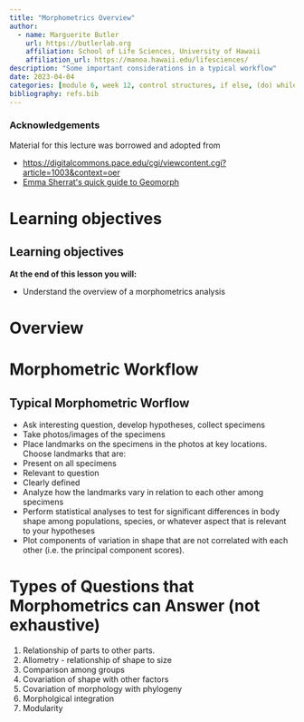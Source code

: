 ```yaml
---
title: "Morphometrics Overview"
author:
  - name: Marguerite Butler
    url: https://butlerlab.org
    affiliation: School of Life Sciences, University of Hawaii
    affiliation_url: https://manoa.hawaii.edu/lifesciences/
description: "Some important considerations in a typical workflow"
date: 2023-04-04
categories: [module 6, week 12, control structures, if else, (do) while, programming]
bibliography: refs.bib
---
```


### Acknowledgements

Material for this lecture was borrowed and adopted from

- <https://digitalcommons.pace.edu/cgi/viewcontent.cgi?article=1003&context=oer>
- [Emma Sherratʻs quick guide to Geomorph](https://www.researchgate.net/profile/Alexandre-Palaoro/post/Geomorph-Package-in-R/attachment/5cffb777cfe4a7968da98557/AS%3A768610867900420%401560262519604/download/Quick_Guide_to_Geomorph-3.0.pdf)


# Learning objectives

::: callout-note
# Learning objectives

**At the end of this lesson you will:**

-   Understand the overview of a morphometrics analysis
  
:::

# Overview

# Morphometric Workflow

::: {.callout-tip}
## Typical Morphometric Worflow
-  Ask interesting question, develop hypotheses, collect specimens
-  Take photos/images of the specimens
-  Place landmarks on the specimens in the photos at key locations. Choose landmarks that are:
  +  Present on all specimens
  +  Relevant to question
  +  Clearly defined
-  Analyze how the landmarks vary in relation to each other among specimens
-  Perform statistical analyses to test for significant differences in body shape among
populations, species, or whatever aspect that is relevant to your hypotheses
-  Plot components of variation in shape that are not correlated with each other (i.e. the principal component scores).
:::



# Types of Questions that Morphometrics can Answer (not exhaustive)

1. Relationship of parts to other parts. 
2. Allometry - relationship of shape to size
3. Comparison among groups
4. Covariation of shape with other factors
5. Covariation of morphology with phylogeny
6. Morpholgical integration 
7. Modularity 




